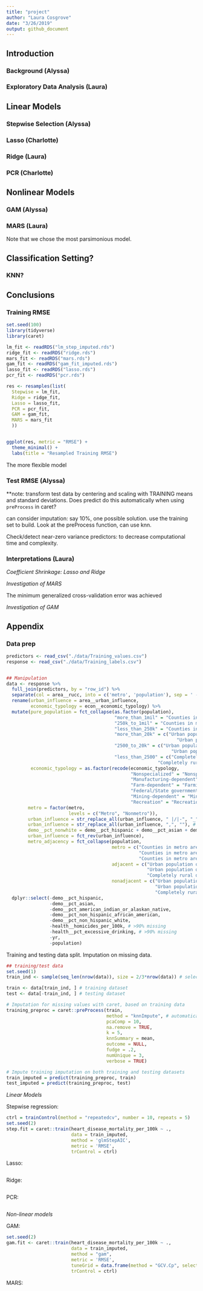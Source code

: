 ```yaml
---
title: "project"
author: "Laura Cosgrove"
date: "3/26/2019"
output: github_document
---
```

## Introduction
### Background (Alyssa)
### Exploratory Data Analysis (Laura)

## Linear Models

### Stepwise Selection (Alyssa)

### Lasso (Charlotte)

### Ridge (Laura)

### PCR (Charlotte)

## Nonlinear Models

### GAM (Alyssa)

### MARS (Laura)

Note that we chose the most parsimonious model.

## Classification Setting?

### KNN?

## Conclusions 

### Training RMSE

```r
set.seed(100)
library(tidyverse)
library(caret)

lm_fit <- readRDS("lm_step_imputed.rds")
ridge_fit <- readRDS("ridge.rds")
mars_fit <- readRDS("mars.rds")
gam_fit <- readRDS("gam_fit_imputed.rds")
lasso_fit <- readRDS("lasso.rds")
pcr_fit <- readRDS("pcr.rds")

res <- resamples(list(
  Stepwise = lm_fit,
  Ridge = ridge_fit,
  Lasso = lasso_fit,
  PCR = pcr_fit,
  GAM = gam_fit,
  MARS = mars_fit
  ))


ggplot(res, metric = "RMSE") +
  theme_minimal() +
  labs(title = "Resampled Training RMSE")
```

The more flexible model 

### Test RMSE (Alyssa)

**note: transform test data by centering and scaling with TRAINING means and standard deviations. Does predict do this automatically when using `preProcess` in caret?

can consider imputation: say 10%, one possible solution. use the training set to build. Look at the preProcess function, can use knn. 

Check/detect near-zero variance predictors: to decrease computational time and complexity.



### Interpretations (Laura)

_Coefficient Shrinkage: Lasso and Ridge_

_Investigation of MARS_

The minimum generalized cross-validation error was achieved

_Investigation of GAM_



## Appendix

### Data prep

```r
predictors <- read_csv("./data/Training_values.csv") 
response <- read_csv("./data/Training_labels.csv") 


## Manipulation
data <- response %>% 
  full_join(predictors, by = "row_id") %>%
  separate(col = area__rucc, into = c('metro', 'population'), sep = ' - ') %>%
  rename(urban_influence = area__urban_influence,
         economic_typology = econ__economic_typology) %>%
  mutate(pure_population = fct_collapse(as.factor(population), 
                                        "more_than_1mil" = "Counties in metro areas of 1 million population or more",
                                        "250k_to_1mil" = "Counties in metro areas of 250,000 to 1 million population",
                                        "less_than_250k" = "Counties in metro areas of fewer than 250,000 population",
                                        "more_than_20k" = c("Urban population of 20,000 or more, adjacent to a metro area", 
                                                               "Urban population of 20,000 or more, not adjacent to a metro area"),
                                        "2500_to_20k" = c("Urban population of 2,500 to 19,999, adjacent to a metro area", 
                                                             "Urban population of 2,500 to 19,999, not adjacent to a metro area"),
                                        "less_than_2500" = c("Completely rural or less than 2,500 urban population, adjacent to a metro area", 
                                                        "Completely rural or less than 2,500 urban population, not adjacent to a metro area")),
         economic_typology = as.factor(recode(economic_typology,
                                              "Nonspecialized" = "Nonspecialized",
                                              "Manufacturing-dependent" = "Manufacturing",
                                              "Farm-dependent" = "Farming",
                                              "Federal/State government-dependent" = "Government",
                                              "Mining-dependent" = "Mining",
                                              "Recreation" = "Recreation")),
        metro = factor(metro, 
                       levels = c("Metro", "Nonmetro")),
        urban_influence = str_replace_all(urban_influence, " |/|-", "_"), # replace problematic characters
        urban_influence = str_replace_all(urban_influence, ",", ""), # replace problematic characters
        demo__pct_nonwhite = demo__pct_hispanic + demo__pct_asian + demo__pct_american_indian_or_alaskan_native + demo__pct_non_hispanic_african_american,
        urban_influence = fct_rev(urban_influence),
        metro_adjacency = fct_collapse(population, 
                                       metro = c("Counties in metro areas of 1 million population or more", 
                                                 "Counties in metro areas of 250,000 to 1 million population", 
                                                 "Counties in metro areas of fewer than 250,000 population"),
                                       adjacent = c("Urban population of 20,000 or more, adjacent to a metro area", 
                                                    "Urban population of 2,500 to 19,999, adjacent to a metro area", 
                                                    "Completely rural or less than 2,500 urban population, adjacent to a metro area"),
                                       nonadjacent = c("Urban population of 20,000 or more, not adjacent to a metro area", 
                                                       "Urban population of 2,500 to 19,999, not adjacent to a metro area", 
                                                       "Completely rural or less than 2,500 urban population, not adjacent to a metro area"))) %>% 
  dplyr::select(-demo__pct_hispanic, 
                -demo__pct_asian,
                -demo__pct_american_indian_or_alaskan_native, 
                -demo__pct_non_hispanic_african_american,
                -demo__pct_non_hispanic_white,
                -health__homicides_per_100k, # >90% missing
                -health__pct_excessive_drinking, # >90% missing
                -yr,
                -population) 
```


Training and testing data split. Imputation on missing data.

```r
## training/test data
set.seed(1)
train_ind <- sample(seq_len(nrow(data)), size = 2/3*nrow(data)) # select rows in 2:1 ratio 

train <- data[train_ind, ] # training dataset
test <- data[-train_ind, ] # testing dataset

# Imputation for missing values with caret, based on training data
training_preproc = caret::preProcess(train, 
                                     method = "knnImpute", # automatically centers and scales data
                                     pcaComp = 10,
                                     na.remove = TRUE,
                                     k = 5,
                                     knnSummary = mean,
                                     outcome = NULL,
                                     fudge = .2,
                                     numUnique = 3,
                                     verbose = TRUE)

# Impute training imputation on both training and testing datasets
train_imputed = predict(training_preproc, train)
test_imputed = predict(training_preproc, test)
```


*Linear Models*

Stepwise regression:
```r
ctrl = trainControl(method = "repeatedcv", number = 10, repeats = 5)
set.seed(2)
step.fit = caret::train(heart_disease_mortality_per_100k ~ ., 
                        data = train_imputed, 
                        method = 'glmStepAIC',
                        metric = 'RMSE',
                        trControl = ctrl)
```


Lasso:
```r

```


Ridge:
```r

```


PCR:
```r

```



*Non-linear models*


GAM:
```r
set.seed(2)
gam.fit <- caret::train(heart_disease_mortality_per_100k ~ ., 
                        data = train_imputed,
                        method = "gam",
                        metric = 'RMSE',
                        tuneGrid = data.frame(method = "GCV.Cp", select = c(TRUE, FALSE)),
                        trControl = ctrl)
```


MARS:
```r

```

